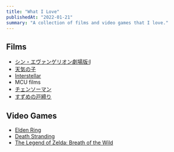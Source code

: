 ```yaml
---
title: "What I Love"
publishedAt: "2022-01-21"
summary: "A collection of films and video games that I love."
---
```


## Films

- [シン・エヴァンゲリオン劇場版𝄇](https://www.evangelion.co.jp/final.html)
- [天気の子](https://www.imdb.com/title/tt9426210/)
- [Interstellar](https://www.imdb.com/title/tt0816692/)
- MCU films
- [チェンソーマン](https://www.shonenjump.com/j/rensai/chainsaw.html)
- [すずめの戸締り](https://www.imdb.com/title/tt16428256/)

## Video Games

- [Elden Ring](https://en.bandainamcoent.eu/elden-ring/elden-ring)
- [Death Stranding](https://store.steampowered.com/app/1190460/DEATH_STRANDING/)
- [The Legend of Zelda: Breath of the Wild](https://www.zelda.com/breath-of-the-wild/)
